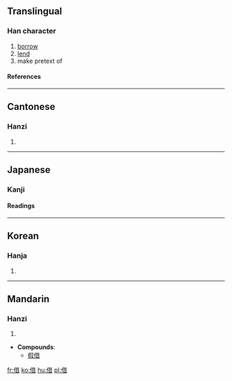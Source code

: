 {{see|藉}}

==Translingual==
===Han character===
{{Han char|rn=9|rad=人|as=08|sn=10|four=2426<sub>1</sub>|canj=人廿日 (OTA)}}
# [[borrow]]
# [[lend]]
# make pretext of
====References====
{{Han ref|kx=0108.100|dkj=00781|dj=0230.060|hdz=10171.050|uh=501F|ud=20511|bh=ADC9|bd=44489}}
----
==Cantonese==
===Hanzi===
{{yue-hanzi|jyut=|y=je3}}
# {{defn|Cantonese}}
----
==Japanese==
===Kanji===
{{ja-kanji|grade=4|rs=人08}}
====Readings====
{{ja-readings|on=[[しゃく]] (shaku), [[しゃ]] (sha), [[せき]] (seki)|kun=[[かりる]] (kariru), [[かり]] (kari), [[たとい]] (tatoi)}}
----
==Korean==
===Hanja===
{{ko-hanja|hangeul=[[차]], [[적]]|rv=cha, jeok|mr=ch'a, chŏk}}
# {{defn|Korean}}
----
==Mandarin==
===Hanzi===
{{cmn-hanzi|pin=[[chāng]] (chang1), [[jiè]] (jie4)|wg=ch'ang<sup>1</sup>, chieh<sup>4</sup>}}
# {{defn|Mandarin}}
* '''Compounds''':
** [[假借]]

[[fr:借]]
[[ko:借]]
[[hu:借]]
[[pl:借]]